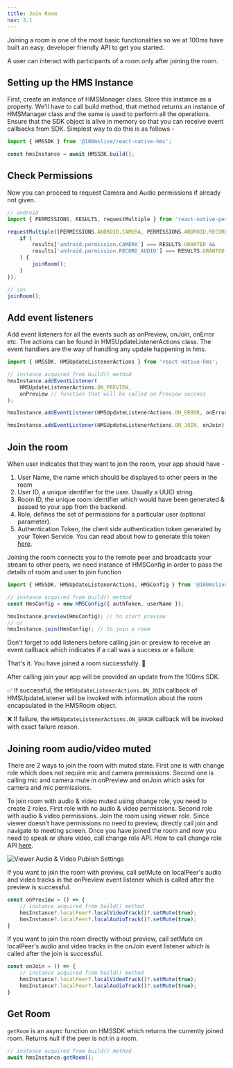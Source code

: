 ```yaml
---
title: Join Room
nav: 3.1
---
```


Joining a room is one of the most basic functionalities so we at 100ms have built an easy, developer friendly API to get you started.

A user can interact with participants of a room only after joining the room.

## Setting up the HMS Instance

First, create an instance of HMSManager class. Store this instance as a property. We'll have to call build method, that method returns an instance of HMSManager class and the same is used to perform all the operations. Ensure that the SDK object is alive in memory so that you can receive event callbacks from SDK. Simplest way to do this is as follows -

```js
import { HMSSDK } from '@100mslive/react-native-hms';

const hmsInstance = await HMSSDK.build();
```

## Check Permissions

Now you can proceed to request Camera and Audio permissions if already not given.

```js
// android
import { PERMISSIONS, RESULTS, requestMultiple } from 'react-native-permissions';

requestMultiple([PERMISSIONS.ANDROID.CAMERA, PERMISSIONS.ANDROID.RECORD_AUDIO]).then((results) => {
    if (
        results['android.permission.CAMERA'] === RESULTS.GRANTED &&
        results['android.permission.RECORD_AUDIO'] === RESULTS.GRANTED
    ) {
        joinRoom();
    }
});

// ios
joinRoom();
```

## Add event listeners

Add event listeners for all the events such as onPreview, onJoin, onError etc. The actions can be found in HMSUpdateListenerActions class. The event handlers are the way of handling any update happening in hms.

```js
import { HMSSDK, HMSUpdateListenerActions } from 'react-native-hms';

// instance acquired from build() method
hmsInstance.addEventListener(
    HMSUpdateListenerActions.ON_PREVIEW,
    onPreview // function that will be called on Preview success
);

hmsInstance.addEventListener(HMSUpdateListenerActions.ON_ERROR, onError);

hmsInstance.addEventListener(HMSUpdateListenerActions.ON_JOIN, onJoin);
```

## Join the room

When user indicates that they want to join the room, your app should have -

1. User Name, the name which should be displayed to other peers in the room
2. User ID, a unique identifier for the user. Usually a UUID string.
3. Room ID, the unique room identifier which would have been generated & passed to your app from the backend.
4. Role, defines the set of permissions for a particular user (optional parameter).
5. Authentication Token, the client side authentication token generated by your Token Service. You can read about how to generate this token [here](https://docs.100ms.live/react-native/v2/guides/token).

Joining the room connects you to the remote peer and broadcasts your stream to other peers, we need instance of HMSConfig in order to pass the details of room and user to join function

```js
import { HMSSDK, HMSUpdateListenerActions, HMSConfig } from '@100mslive/react-native-hms';

// instance acquired from build() method
const HmsConfig = new HMSConfig({ authToken, userName });

hmsInstance.preview(HmsConfig); // to start preview
// or
hmsInstance.join(HmsConfig); // to join a room
```

Don't forget to add listeners before calling join or preview to receive an event callback which indicates if a call was a success or a failure.

That's it. You have joined a room successfully. 🥳

After calling join your app will be provided an update from the 100ms SDK.

✅ If successful, the `HMSUpdateListenerActions.ON_JOIN` callback of HMSUpdateListener will be invoked with information about the room encapsulated in the HMSRoom object.

❌ If failure, the `HMSUpdateListenerActions.ON_ERROR` callback will be invoked with exact failure reason.

## Joining room audio/video muted

There are 2 ways to join the room with muted state. First one is with change role which does not require mic and camera permissions. Second one is calling mic and camera mute in onPreview and onJoin which asks for camera and mic permissions.

To join room with audio & video muted using change role, you need to create 2 roles. First role with no audio & video permissions. Second role with audio & video permissions. Join the room using viewer role. Since viewer doesn’t have permissions no need to preview, directly call join and navigate to meeting screen. Once you have joined the room and now you need to speak or share video, call change role API. How to call change role API [here](./change-role).

![Viewer Audio & Video Publish Settings](/docs/v2/audio-video-publish.png)

If you want to join the room with preview, call setMute on localPeer's audio and video tracks in the onPreview event listener
which is called after the preview is successful. 

```js
const onPreview = () => {
    // instance acquired from build() method
    hmsInstance?.localPeer?.localVideoTrack()?.setMute(true);
    hmsInstance?.localPeer?.localAudioTrack()?.setMute(true);
}
``` 

If you want to join the room directly without preview, call setMute on localPeer's audio and video tracks in the onJoin event listener
which is called after the join is successful.

```js
const onJoin = () => {
    // instance acquired from build() method
    hmsInstance?.localPeer?.localVideoTrack()?.setMute(true);
    hmsInstance?.localPeer?.localAudioTrack()?.setMute(true);
}
``` 

## Get Room

`getRoom` is an async function on HMSSDK which returns the currently joined room. Returns null if the peer is not in a room.

```js
// instance acquired from build() method
await hmsInstance.getRoom(); 
```
